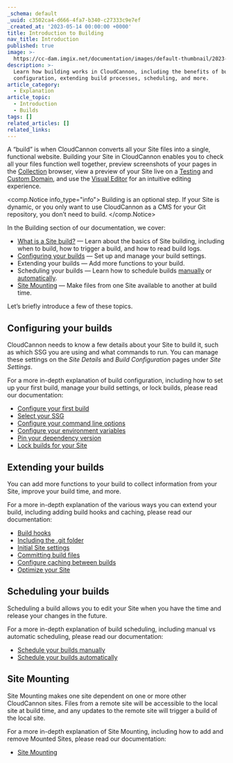 ```yaml
---
_schema: default
_uuid: c3502ca4-d666-4fa7-b340-c27333c9e7ef
_created_at: '2023-05-14 00:00:00 +0000'
title: Introduction to Building
nav_title: Introduction
published: true
image: >-
  https://cc-dam.imgix.net/documentation/images/default-thumbnail/2023-Q4/CloudCannon-Documentation-Thumbnail.png
description: >-
  Learn how building works in CloudCannon, including the benefits of building,
  configuration, extending build processes, scheduling, and more.
article_category:
  - Explanation
article_topic:
  - Introduction
  - Builds
tags: []
related_articles: []
related_links:
---
```

A “build” is when CloudCannon converts all your Site files into a single, functional website. Building your Site in CloudCannon enables you to check all your files function well together, preview screenshots of your pages in the [Collection](/documentation/articles/define-your-collections/) browser, view a preview of your Site live on a [Testing](/documentation/articles/viewing-your-site-on-a-testing-domain/) and [Custom Domain](/documentation/articles/hosting-your-site-on-a-custom-domain/), and use the [Visual Editor](/documentation/articles/the-visual-editor/) for an intuitive editing experience.

<comp.Notice info_type="info">
  Building is an optional step. If your Site is dynamic, or you only want to use CloudCannon as a CMS for your Git repository, you don’t need to build.
</comp.Notice>

In the Building section of our documentation, we cover:

* [What is a Site build?](/documentation/articles/what-is-a-site-build/) — Learn about the basics of Site building, including when to build, how to trigger a build, and how to read build logs.
* [Configuring your builds](/documentation/articles/configure-your-first-build/) — Set up and manage your build settings.
* Extending your builds — Add more functions to your build.
* Scheduling your builds — Learn how to schedule builds [manually](/documentation/articles/scheduling-your-builds-manually/) or [automatically](/documentation/articles/scheduling-your-next-build-automatically/).
* [Site Mounting](/documentation/articles/site-mounting/) — Make files from one Site available to another at build time.

Let’s briefly introduce a few of these topics.

## Configuring your builds

CloudCannon needs to know a few details about your Site to build it, such as which SSG you are using and what commands to run. You can manage these settings on the *Site Details* and *Build Configuration* pages under *Site Settings*.

For a more in-depth explanation of build configuration, including how to set up your first build, manage your build settings, or lock builds, please read our documentation:

* [Configure your first build](/documentation/articles/configure-your-first-build/)
* [Select your SSG](/documentation/articles/select-your-ssg/)
* [Configure your command line options](/documentation/articles/configure-your-command-line-options/)
* [Configure your environment variables](/documentation/articles/configure-your-environment-variables/)
* [Pin your dependency version](/documentation/articles/pin-your-dependency-version/)
* [Lock builds for your Site](/documentation/articles/lock-builds-for-your-site/)

## Extending your builds

You can add more functions to your build to collect information from your Site, improve your build time, and more.

For a more in-depth explanation of the various ways you can extend your build, including adding build hooks and caching, please read our documentation:

* [Build hooks](/documentation/articles/extending-your-build-process-with-hooks/)
* [Including the .git folder](/documentation/articles/including-git-folder-in-your-build/)
* [Initial Site settings](/documentation/articles/pre-configure-your-site-before-creation-on-cloudcannon/)
* [Committing build files](/documentation/articles/saving-files-from-your-build-back-to-your-source/)
* [Configure caching between builds](/documentation/articles/configure-caching-between-builds/)
* [Optimize your Site](/documentation/articles/optimizing-your-build-by-minifying-css-and-javascript/)

## Scheduling your builds

Scheduling a build allows you to edit your Site when you have the time and release your changes in the future.

For a more in-depth explanation of build scheduling, including manual vs automatic scheduling, please read our documentation:

* [Schedule your builds manually](/documentation/articles/scheduling-your-builds-manually/)
* [Schedule your builds automatically](/documentation/articles/scheduling-your-next-build-automatically/)

## Site Mounting

Site Mounting makes one site dependent on one or more other CloudCannon sites. Files from a remote site will be accessible to the local site at build time, and any updates to the remote site will trigger a build of the local site.

For a more in-depth explanation of Site Mounting, including how to add and remove Mounted Sites, please read our documentation:

* [Site Mounting](/documentation/articles/site-mounting/)